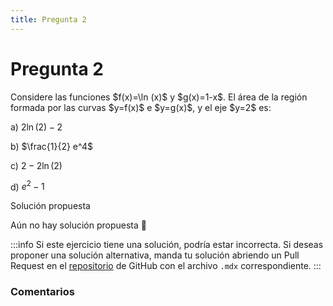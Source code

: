 ```yaml
---
title: Pregunta 2
---
```



# Pregunta 2

<div className="exercise">
Considere las funciones $f(x)=\ln (x)$ y $g(x)=1-x$. El área de la región formada por las curvas $y=f(x)$ e $y=g(x)$, y el eje $y=2$ es:

a) $2 \ln (2)-2$

b) $\frac{1}{2} e^4$

c) $2-2 \ln (2)$

d) $e^2-1$
</div>

<MDXDetails>
<summary>Solución propuesta</summary>

Aún no hay solución propuesta 🥲

:::info
Si este ejercicio tiene una solución, podría estar incorrecta. Si deseas proponer una solución alternativa, manda tu solución abriendo
un Pull Request en el [repositorio](https://github.com/crow-rojas/apuntes-fundamentals/pulls) de GitHub con el archivo
`.mdx` correspondiente.
:::

</MDXDetails>

### Comentarios

<Disqus
  url="https://crow-rojas.github.io/apuntes-fundamentals/docs/mathematics/calculus-1-2-3/exercises/2018-1/p02"
  identifier="docs/mathematics/calculus-1-2-3/exercises/2018-1/p02"
  title="2018-1 Cálculo I, II y III - Pregunta 02"
/>
